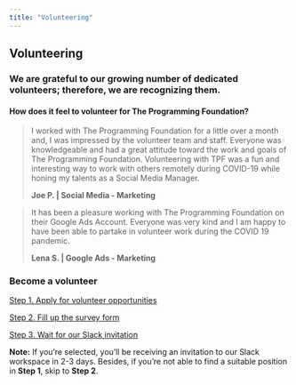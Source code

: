 ```yaml
---
title: "Volunteering"
---
```


## Volunteering

### We are grateful to our growing number of dedicated volunteers; therefore, we are recognizing them.

#### How does it feel to volunteer for The Programming Foundation?

> I worked with The Programming Foundation for a little over a month and, I was impressed by the volunteer team and staff. Everyone was knowledgeable and had a great attitude toward the work and goals of The Programming Foundation. Volunteering with TPF was a fun and interesting way to work with others remotely during COVID-19 while honing my talents as a Social Media Manager.
> 
> **Joe P. | Social Media - Marketing**

> It has been a pleasure working with The Programming Foundation on their Google Ads Account. Everyone was very kind and I am happy to have been able to partake in volunteer work during the COVID 19 pandemic.
> 
> **Lena S. | Google Ads - Marketing**

### Become a volunteer

[Step 1. Apply for volunteer opportunities](https://www.volunteermatch.org/search/org1182321.jsp)

[Step 2. Fill up the survey form](https://forms.gle/sm7DRAk3sXz94jEXA)

[Step 3. Wait for our Slack invitation](https://programmingfoundation.slack.com/)

**Note:** If you’re selected, you’ll be receiving an invitation to our Slack workspace in 2-3 days. Besides, if you’re not able to find a suitable position in **Step 1**, skip to **Step 2**.